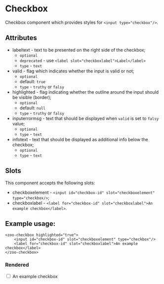 
<Meta title="Docs/Checkbox"/>

# Checkbox

Checkbox component which provides styles for `<input type="checkbox"/>`.

## Attributes
- labeltext - text to be presented on the right side of the checkbox;
  - `optional`
  - `deprecated` - use `<label slot="checkboxlabel">Label</label>`
  - `type` - `text`
- valid - flag which indicates whether the input is valid or not;
  - `optional`
  - default: `true`
  - `type` - `truthy` or `falsy`
- highlighted - flag indicating whether the outline around the input should be visible (border);
  - `optional`
  - default: `null`
  - `type` - `truthy` or `falsy`
- inputerrormsg - text that should be displayed when `valid` is set to `falsy` value;
  - `optional`
  - `type` - `text`
- infotext - text that should be displayed as additional info below the checkbox;
  - `optional`
  - `type` - `text`

## Slots
This component accepts the following slots:
- checkboxelement - `<input id="checkbox-id" slot="checkboxelement" type="checkbox/>`;
- checkboxlabel - `<label for="checkbox-id" slot="checkboxlabel">An example checkbox</label>`.

## Example usage:
```
<zoo-checkbox highlighted="true">
	<input id="checkbox-id" slot="checkboxelement" type="checkbox"/>
	<label for="checkbox-id" slot="checkboxlabel">An example checkbox</label>
</zoo-checkbox>
```
### Rendered
<zoo-checkbox highlighted="true">
	<input id="checkbox-id" slot="checkboxelement" type="checkbox"/>
	<label htmlFor="checkbox-id" slot="checkboxlabel">An example checkbox</label>
</zoo-checkbox>
